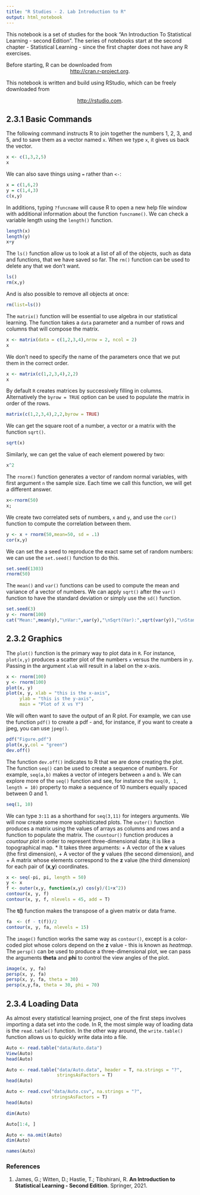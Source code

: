 ```yaml
---
title: "R Studies - 2. Lab Introduction to R"
output: html_notebook
---
```

This notebook is a set of studies for the book "An Introduction To Statistical Learning - second Edition". The series of notebooks start at the second chapter - Statistical Learning - since the first chapter does not have any R exercises.

Before starting, R can be downloaded from 
<center><http://cran.r-project.org>.</center>
This notebook is written and build using RStudio, which can be freely downloaded from

<center><http://rstudio.com>.</center>

## 2.3.1 Basic Commands
The following command instructs R to join together the numbers 1, 2, 3, and 5, and to save them as a vector named `x`. When we type `x`, it gives us back the vector.
```r
x <- c(1,3,2,5)
x
```
We can also save things using `=` rather than `<-`:
```r
x = c(1,6,2)
y = c(1,4,3)
c(x,y)
```
In additions, typing `?funcname` will cause R to open a new help file window with additional information about the function `funcname()`.
We can check a variable length using the `length()` function.
```r
length(x)
length(y)
x+y
```
The `ls()` function allow us to look at a list of all of the objects, such as data and functions, that we have saved so far. The `rm()` function can be used to delete any that we don't want.
```r
ls()
rm(x,y)
```
And is also possible to remove all objects at once:
```r
rm(list=ls())
```
The `matrix()` function will be essential to use algebra in our statistical learning. The function takes a `data` parameter and a number of rows and columns that will compose the matrix.
```r
x <- matrix(data = c(1,2,3,4),nrow = 2, ncol = 2)
x
```
We don't need to specify the name of the parameters once that we put them in the correct order.
```r
x <- matrix(c(1,2,3,4),2,2)
x
```
By default `R` creates matrices by successively filling in columns. Alternatively the `byrow = TRUE` option can be used to populate the matrix in order of the rows.
```r
matrix(c(1,2,3,4),2,2,byrow = TRUE)
```
We can get the square root of a number, a vector or a matrix with the function `sqrt()`.
```r
sqrt(x)
```
Similarly, we can get the value of each element powered by two:
```r
x^2
```
The `rnorm()` function generates a vector of random normal variables, with first argument `n` the sample size. Each time we call this function, we will get a different answer.
```r
x<-rnorm(50)
x;
```
We create two correlated sets of numbers, `x` and `y`, and use the `cor()` function to compute the correlation between them.
```r
y <- x + rnorm(50,mean=50, sd = .1)
cor(x,y)
```
We can set the a seed to reproduce the exact same set of random numbers: we can use the `set.seed()` function to do this.
```r
set.seed(1303)
rnorm(50)
```
The `mean()` and `var()` functions can be used to compute the mean and variance of a vector of numbers. We can apply `sqrt()` after the `var()` function to have the standard deviation or simply use the `sd()` function.

```r
set.seed(3)
y <- rnorm(100)
cat("Mean:",mean(y),"\nVar:",var(y),"\nSqrt(Var):",sqrt(var(y)),"\nStandard Deviation:",sd(y))
```
## 2.3.2 Graphics
The `plot()` function is the primary  way to plot data in `R`. For instance, `plot(x,y)` produces a scatter plot of the numbers `x` versus the numbers in `y`. Passing in the argument `xlab` will result in a label on the x-axis.
```r
x <- rnorm(100)
y <- rnorm(100)
plot(x, y)
plot(x, y, xlab = "this is the x-axis",
     ylab = "this is the y-axis",
     main = "Plot of X vs Y")
```
We will often want to save the output of an R plot. For example, we can use the function `pdf()` to create a pdf - and, for instance, if you want to create a jpeg, you can use `jpeg()`.
```r
pdf("Figure.pdf")
plot(x,y,col = "green")
dev.off()
```
The function `dev.off()` indicates to R that we are done creating the plot.
The function `seq()` can be used to create a sequence of numbers. For example, `seq(a,b)` makes a vector of integers between `a` and `b`. We can explore more of the `seq()` function and see, for instance the `seq(0, 1, length = 10)` property to make a sequence of 10 numbers equally spaced between 0 and 1.  
```r
seq(1, 10)
```
We can type `3:11` as a shorthand for `seq(3,11)` for integers arguments.
We will now create some more sophisticated plots. The `outer()` function produces a matrix using the values of arrays as columns and rows and a function to populate the matrix. The `countour()` function produces a _countour plot_ in order to represent three-dimensional data; it is like a topographical map. 
* It takes three arguments:
 + A vector of the **x** values (the first dimension),
 + A vector of the **y** values (the second dimension), and
 + A matrix whose elements correspond to the **z** value (the third dimension) for each pair of (**x**,**y**) coordinates.
 
```r
x <- seq(-pi, pi, length = 50)
y <- x
f <- outer(x,y, function(x,y) cos(y)/(1+x^2))
contour(x, y, f)
contour(x, y, f, nlevels = 45, add = T)
```
The **t()** function makes the transpose of a given matrix or data frame.
```r
fa  <- (f - t(f))/2 
contour(x, y, fa, nlevels = 15)
```
The `image()` function works the same way as `contour()`, except is a color-coded plot whose colors depend on the **z** value - this is known as *heatmap*. The `persp()` can be used to produce a three-dimensional plot, we can pass the arguments **theta** and **phi** to control the view angles of the plot.
```r
image(x, y, fa)
persp(x, y, fa)
persp(x, y, fa, theta = 30)
persp(x,y,fa, theta = 30, phi = 70)
```
## 2.3.4 Loading Data

As almost every statistical learning project, one of the first steps involves importing a data set into the code. In R, the most simple way of loading data is the `read.table()` function. In the other way around, the `write.table()` function allows us to quickly write data into a file.


```r
Auto <- read.table("data/Auto.data")
View(Auto)
head(Auto)
```
```r
Auto <- read.table("data/Auto.data", header = T, na.strings = "?",
                   stringsAsFactors = T)
head(Auto)
```

```r
Auto <- read.csv("data/Auto.csv", na.strings = "?",
                 stringsAsFactors = T)
head(Auto)
```
```r
dim(Auto)
```
```r
Auto[1:4, ]
```
```r
Auto <- na.omit(Auto)
dim(Auto)
```
```r
names(Auto)
```



### References
1. James, G.; Witten, D.; Hastie, T.; Tibshirani, R. **An Introduction to Statistical Learning - Second Edition**. Springer, 2021.